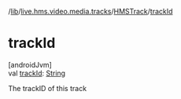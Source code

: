 /[lib](/api-reference/android/v2/home/content)/[live.hms.video.media.tracks](../index)/[HMSTrack](index)/[trackId](track-id)

# trackId

[androidJvm]\
val [trackId](track-id): [String](https://kotlinlang.org/api/latest/jvm/stdlib/kotlin/-string/index.html)

The trackID of this track
